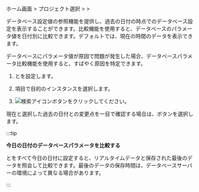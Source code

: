 ホーム画面 &gt; プロジェクト選択 &gt; <Cmdname sid="side_analysis" className="uitext" /> &gt; <Cmdname sid="side_dbParameter" className="uitext" />

データベース設定値の参照機能を提供し、過去の日付の時点でのデータベース設定を表示することができます。比較機能を使用すると、データベースのパラメータ値を日付別に比較できます。デフォルトでは、現在の時間のデータを表示できます。 

データベースにパラメータ値が原因で問題が発生した場合、データベースパラメータ比較機能を使用すると、すばやく原因を特定できます。

<ProdImg img='db-databaseparameter.png' desc='データベースパラメータ'/>

1. <Cmdname sid="reference_date" className="uitext" />と<Cmdname sid="comparison_date" className="uitext" />を設定します。

2. <Cmdname sid="instance" className="uitext" />項目で目的のインスタンスを選択します。

3. ![検索アイコン](/img/ico-btn-search.png)ボタンをクリックしてください。 

現在と選択した過去の日付との変更点を一目で確認する場合は、<Cmdname sid="view_changes" className="uitext" />ボタンを選択します。

<ProdImg img='db-databaseparameter-changed.png' desc='データベースパラメータ'/>

<Xclude product="redis,mongodb,oracle-pro,oracle,db2,sapase">

:::tip

**今日の日付のデータベースパラメータを比較する**

<Xclude product="cubrid"><ProdImg img="db-databaseparameter-compare-today.png" desc="パラメータ" /></Xclude>

<Cmdname sid="reference_date" className="uitext" />と<Cmdname sid="comparison_date" className="uitext" />をすべて今日の日付に設定すると、リアルタイムデータと保存された最後のデータを照会して比較できます。最後のデータの保存時間は、データベースサーバーの環境によって異なる場合があります。

:::

</Xclude>
